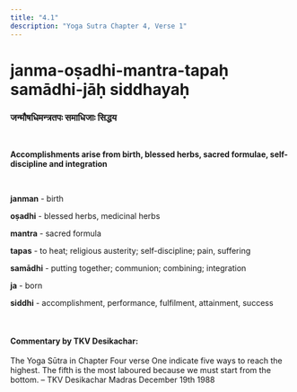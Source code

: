 ```yaml
---
title: "4.1"
description: "Yoga Sutra Chapter 4, Verse 1"
---
```


# janma-oṣadhi-mantra-tapaḥ samādhi-jāḥ siddhayaḥ

### जन्मौषधिमन्त्रतपः समाधिजाः सिद्धय

<br />

**Accomplishments arise from
birth, blessed herbs, sacred formulae, self-discipline and integration**

<br />

**janman** - birth <br />

**oṣadhi** - blessed herbs, medicinal herbs <br />

**mantra** - sacred formula <br />

**tapas** - to heat; religious austerity; self-discipline; pain, suffering <br />

**samādhi** - putting together; communion; combining; integration <br />

**ja** - born <br />

**siddhi** - accomplishment, performance, fulfilment, attainment, success

<br />

#### Commentary by TKV Desikachar:

The Yoga Sūtra in Chapter Four verse One indicate five ways to reach the highest.
The fifth is the most laboured because we must start from the bottom.
– TKV Desikachar Madras December 19th 1988
